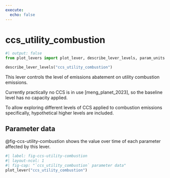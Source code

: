 ```yaml
---
execute:
  echo: false
---
```


# ccs_utility_combustion

```python
#| output: false
from plot_levers import plot_lever, describe_lever_levels, param_units
```

```python
describe_lever_levels("ccs_utility_combustion")
```

This lever controls the level of emissions abatement on utility combustion emissions.

Currently practically no CCS is in use [meng_planet_2023], so the baseline level has no capacity applied.

To allow exploring different levels of CCS applied to combustion emissions specifically, hypothetical higher levels are included.

## Parameter data

@fig-ccs-utility-combustion shows the value over time of each parameter affected by this lever.

```python
#| label: fig-ccs-utility-combustion
#| layout-ncol: 1
#| fig-cap: "`ccs_utility_combustion` parameter data"
plot_lever("ccs_utility_combustion")
```

